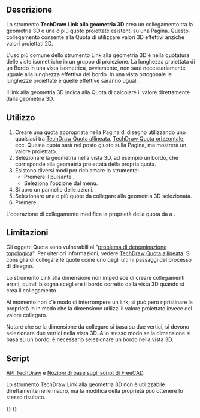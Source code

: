 <languages/>

{{Docnav/it
|[[TechDraw_DimensionRepair/it|Ripara la quota]]
|[[TechDraw_Hatch/it|Tratteggio]]
|[[TechDraw_Workbench/it|TechDraw]]
|IconL=TechDraw_DimensionRepair.svg
|IconR=TechDraw_Hatch.svg
|IconC=Workbench_TechDraw.svg
}}

{{VeryImportantMessage|Lo strumento '''TechDraw Link alla geometria 3D''' è '''[https://en.wikipedia.org/wiki/Deprecation DEPRECATO]''' e verrà rimosso in una versione futura. Dovrebbe essere utilizzato solo con versioni e file vecchi (< v0.19) di FreeCAD.<br>
Nelle versioni più recenti è necessario utilizzare lo strumento [[TechDraw_DimensionRepair/it|TechDraw Ripara la quota]] per modificare sia i riferimenti 2D che quelli 3D.}}

{{GuiCommand/it
|Name=TechDraw LinkDimension
|Name/it=TechDraw Link alla geometria 3D
|MenuLocation=TechDraw → Quotatura → Link alla geometria 3D
|Workbenches=[[TechDraw_Workbench/it|TechDraw]]
|SeeAlso=[[TechDraw_View/it|TechDraw Vista]], [[TechDraw_ProjectionGroup/it|TechDraw Gruppo proiezioni]]
}}

<span id="Description"></span>
==Descrizione==

Lo strumento '''TechDraw Link alla geometria 3D''' crea un collegamento tra la geometria 3D e una o più quote proiettate esistenti su una Pagina. Questo collegamento consente alla Quota di utilizzare valori 3D effettivi anziché valori proiettati 2D.

L'uso più comune dello strumento Link alla geometria 3D è nella quotatura delle viste isometriche in un gruppo di proiezione. La lunghezza proiettata di un Bordo in una vista isometrica, ovviamente, non sarà necessariamente uguale alla lunghezza effettiva del bordo. In una vista ortogonale le lunghezze proiettate e quelle effettive saranno uguali.

Il link alla geometria 3D indica alla Quota di calcolare il valore direttamente dalla geometria 3D.

<span id="Usage"></span>
==Utilizzo==

# Creare una quota appropriata nella Pagina di disegno utilizzando uno qualsiasi tra [[TechDraw_LengthDimension/it|TechDraw Quota allineata]], [[TechDraw_HorizontalDimension/it|TechDraw Quota orizzontale]], ecc. Questa quota sarà nel posto giusto sulla Pagina, ma mostrerà un valore proiettato.
# Selezionare la geometria nella vista 3D, ad esempio un bordo, che corrisponde alla geometria proiettata della propria quota.
# Esistono diversi modi per richiamare lo strumento:
#* Premere il pulsante {{Button|[[Image:TechDraw_LinkDimension.svg|16px]] [[TechDraw_LinkDimension/it|Collega dimensione alla geometria 3D]]}}.
#* Seleziona l'opzione {{MenuCommand|TechDraw → Quotatura → [[Image:TechDraw_LinkDimension.svg|16px]] Link alla geometria 3D}} dal menu.
# Si apre un pannello delle azioni.
# Selezionare una o più quote da collegare alla geometria 3D selezionata.
# Premere {{Button|OK}}.

L'operazione di collegamento modifica la proprietà {{PropertyData|MeasureType}} della quota da {{incode|Projected}} a {{incode|True}}.

<span id="Limitations"></span>
==Limitazioni==

Gli oggetti Quota sono vulnerabili al "[[Topological_naming_problem/it|problema di denominazione topologica]]". Per ulteriori informazioni, vedere [[TechDraw_LengthDimension/it|TechDraw Quota allineata]]. Si consiglia di collegare le quote come uno degli ultimi passaggi del processo di disegno.

Lo strumento Link alla dimensione non impedisce di creare collegamenti errati, quindi bisogna scegliere il bordo corretto dalla vista 3D quando si crea il collegamento.

Al momento non c'è modo di interrompere un link; si può però ripristinare la proprietà {{PropertyData|MeasureType}} in {{incode|Projected}} in modo che la dimensione utilizzi il valore proiettato invece del valore collegato.

Notare che se la dimensione da collegare si basa su due vertici, si devono selezionare due vertici nella vista 3D. Allo stesso modo se la dimensione si basa su un bordo, è necessario selezionare un bordo nella vista 3D.

<span id="Scripting"></span>
==Script==

{{Emphasis|Vedere anche:}} [[TechDraw API/it|API TechDraw]] e [[FreeCAD Scripting Basics/it|Nozioni di base sugli script di FreeCAD]].

Lo strumento TechDraw Link alla geometria 3D non è utilizzabile direttamente nelle macro, ma la modifica della proprietà {{PropertyData|References 3D}} può ottenere lo stesso risultato.


{{Docnav/it
|[[TechDraw_DimensionRepair/it|Ripara la quota]]
|[[TechDraw_Hatch/it|Tratteggio]]
|[[TechDraw_Workbench/it|TechDraw]]
|IconL=TechDraw_DimensionRepair.svg
|IconR=TechDraw_Hatch.svg
|IconC=Workbench_TechDraw.svg
}}

{{TechDraw_Tools_navi{{#translation:}}}}
{{Userdocnavi{{#translation:}}}}